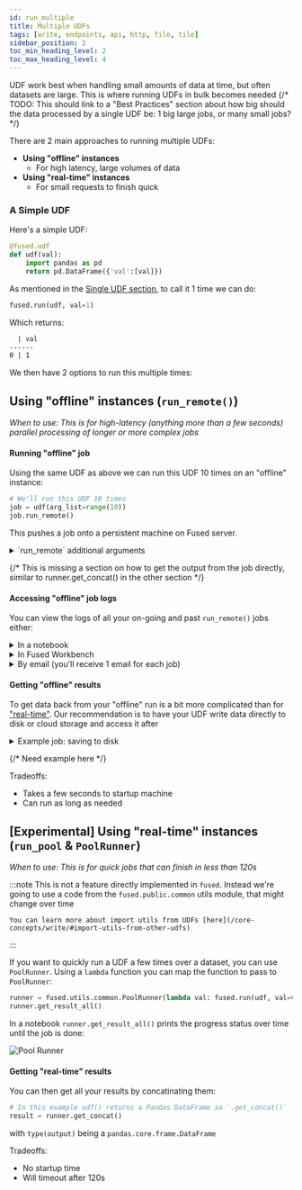 ```yaml
---
id: run_multiple
title: Multiple UDFs
tags: [write, endpoints, api, http, file, tile]
sidebar_position: 2
toc_min_heading_level: 2
toc_max_heading_level: 4
---
```


UDF work best when handling small amounts of data at time, but often datasets are large. This is where running UDFs in bulk becomes needed
{/* TODO: This should link to a "Best Practices" section about how big should the data processed by a single UDF be: 1 big large jobs, or many small jobs? */}

There are 2 main approaches to running multiple UDFs:
- **Using "offline" instances**
    - For high latency, large volumes of data
- **Using "real-time" instances**
    - For small requests to finish quick

### A Simple UDF

Here's a simple UDF:

```python showLineNumbers
@fused.udf
def udf(val):
    import pandas as pd
    return pd.DataFrame({'val':[val]})
```

As mentioned in the [Single UDF section](/core-concepts/run-udfs/run-single-udfs/), to call it 1 time we can do:

```python showLineNumbers
fused.run(udf, val=1)
```

Which returns:

```bash
  | val
------
0 | 1
```

We then have 2 options to run this multiple times:


## Using "offline" instances (`run_remote()`)

_When to use: This is for high-latency (anything more than a few seconds) parallel processing of longer or more complex jobs_


#### Running "offline" job
Using the same UDF as above we can run this UDF 10 times on an "offline" instance:

```python showLineNumbers
# We'll run this UDF 10 times
job = udf(arg_list=range(10))
job.run_remote()
```

This pushes a job onto a persistent machine on Fused server.

<details>
  <summary>`run_remote` additional arguments</summary>

    With `job.run_remote()` you also have access to a few other arguments to make your remote job fit your need:

    - `instance_type`: Decide which type of machine to run your job on (based on the [AWS General Purpose instance types](https://aws.amazon.com/ec2/instance-types/))
    - `disk_size_gb`: The amount of disk space in Gb your instance requires

    For example if you want a job with 16 vCPUs, 64Gb of RAM and 100Gb of storage you can call:
    ```python showLineNumbers
    job.run_remote(instance_type="m5.4xlarge", disk_size_gb=100)
    ```

</details>

{/* This is missing a section on how to get the output from the job directly, similar to runner.get_concat() in the other section */}

#### Accessing "offline" job logs

You can view the logs of all your on-going and past `run_remote()` jobs either:


<details>
  <summary>In a notebook</summary>

    Running `job.run_remote()` in a notebook gives you a clickable link:

    <div style={{textAlign: 'center'}}>
    <img src={ImgRunRemoteLogs} alt="Dark Vessel Detection workflow" style={{width: 800}} />
    </div>

</details>

<details>
  <summary>In Fused Workbench</summary>

    Under the "Jobs" tab, on the bottom left of Workbench:

    <ReactPlayer className="video__player" playing={false} muted={true} controls height="100%" url="https://fused-magic.s3.us-west-2.amazonaws.com/workbench-walkthrough-videos/docs_rewrite/core-concepts/run-udfs/run-remote-job-logs.mp4" width="100%" />

</details>

<details>
  <summary>By email (you'll receive 1 email for each job)</summary>

    Each job leads to an email summary with logs upon completion:

    <div style={{textAlign: 'center'}}>
    <img src={ImgRunRemoteEmail} alt="Dark Vessel Detection workflow" style={{width: 800}} />
    </div>

</details>


#### Getting "offline" results

To get data back from your "offline" run is a bit more complicated than for ["real-time"](/core-concepts/run-udfs/run_multiple/#getting-real-time-results). Our recommendation is to have your UDF write data directly to disk or cloud storage and access it after

<details>
  <summary>Example job: saving to disk</summary>

    A common use case for offline jobs is as a "pre-ingestion" process. You can find a real-life example of this in our [dark vessel detection example](/user-guide/examples/dark-vessel-detection/#32---writing-a-udf-to-open-each-ais-dataset)

    Here all we're returning is a status information in a pandas dataframe, but the our data in unzipped, read and saved to S3:

    ```python showLineNumbers
    import fused

    @fused.udf()
    def read_ais_from_noaa_udf(datestr='2023_03_29'):
        import os
        import requests
        import io
        import zipfile
        import pandas as pd

        url=f'https://coast.noaa.gov/htdata/CMSP/AISDataHandler/{datestr[:4]}/AIS_{datestr}.zip'
        # This is our local mount file path, 
        path=fused.file_path(f'/AIS/{datestr[:7]}/')
        daily_ais_parquet = f'{path}/{datestr[-2:]}.parquet'

        # Download ZIP file to mounted disk
        r=requests.get(url)
        if r.status_code == 200:
            with zipfile.ZipFile(io.BytesIO(r.content), 'r') as z:
                with z.open(f'AIS_{datestr}.csv') as f:
                    df = pd.read_csv(f)

                    # highlight-next-line
                    df.to_parquet(daily_ais_parquet)      
            return pd.DataFrame({'status':['Done']})
        else:
            return pd.DataFrame({'status':[f'read_error_{r.status_code}']})
    ```

    Since our data is written to cloud storage, it can now be accessed anywhere else, through another UDF or any other application with access to cloud storage.

</details>

{/* Need example here */}


Tradeoffs:
- Takes a few seconds to startup machine
- Can run as long as needed

## [Experimental] Using "real-time" instances (`run_pool` & `PoolRunner`)

_When to use: This is for quick jobs that can finish in less than 120s_

:::note
    This is not a feature directly implemented in `fused`. Instead we're going to use a code from the `fused.public.common` utils module, that might change over time
    
    You can learn more about import utils from UDFs [here](/core-concepts/write/#import-utils-from-other-udfs)
:::

If you want to quickly run a UDF a few times over a dataset, you can use `PoolRunner`. Using a `lambda` function you can map the function to pass to `PoolRunner`:

```python showLineNumbers
runner = fused.utils.common.PoolRunner(lambda val: fused.run(udf, val=val), range(10))
runner.get_result_all()
```

In a notebook `runner.get_result_all()` prints the progress status over time until the job is done:


<div style={{textAlign: 'center'}}>
    <img src={ImgPoolRunner} alt="Pool Runner" style={{width: 600}} />
</div>

#### Getting "real-time" results

You can then get all your results by concatinating them:

```python showLineNumbers
# In this example udf() returns a Pandas DataFrame so `.get_concat()` 
result = runner.get_concat()
```

with `type(output)` being a `pandas.core.frame.DataFrame`

Tradeoffs:
- No startup time
- Will timeout after 120s


